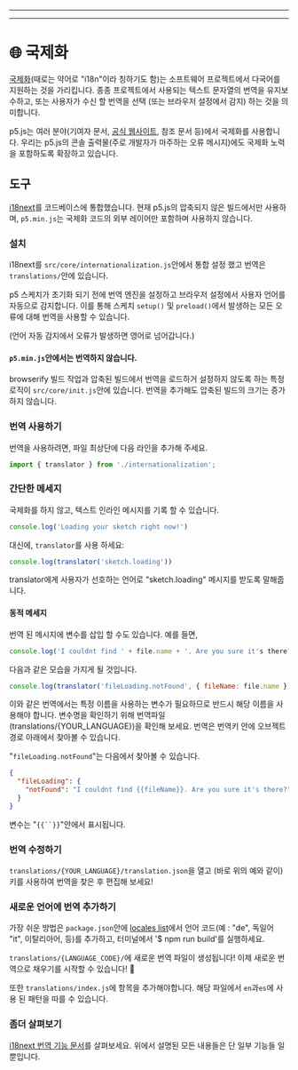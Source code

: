 
  ---
  
  ---
  # 🌐 국제화

[국제화](https://developer.mozilla.org/docs/Glossary/Internationalization_and_localization)(때로는 약어로 "i18n"이라 칭하기도 함)는 소프트웨어 프로젝트에서 다국어를 지원하는 것을 가리킵니다. 종종 프로젝트에서 사용되는 텍스트 문자열의 번역을 유지보수하고, 또는 사용자가 수신 할 번역을 선택 (또는 브라우저 설정에서 감지) 하는 것을 의미합니다.

p5.js는 여러 분야(기여자 문서, [공식 웹사이트](https://p5js.org), 참조 문서 등)에서 국제화를 사용합니다. 우리는 p5.js의 콘솔 출력물(주로 개발자가 마주하는 오류 메시지)에도 국제화 노력을 포함하도록 확장하고 있습니다.

## 도구

[i18next](https://www.i18next.com)를 코드베이스에 통합했습니다. 현재 p5.js의 압축되지 않은 빌드에서만 사용하며, `p5.min.js`는 국제화 코드의 외부 레이어만 포함하며 사용하지 않습니다.

### 설치

i18next를 `src/core/internationalization.js`안에서 통합 설정 했고 번역은`translations/`안에 있습니다.

p5 스케치가 초기화 되기 전에 번역 엔진을 설정하고 브라우저 설정에서 사용자 언어를 자동으로 감지합니다. 이를 통해 스케치 `setup()` 및 `preload()`에서 발생하는 모든 오류에 대해 번역을 사용할 수 있습니다.

(언어 자동 감지에서 오류가 발생하면 영어로 넘어갑니다.)

#### `p5.min.js`안에서는 번역하지 않습니다.

browserify 빌드 작업과 압축된 빌드에서 번역을 로드하거 설정하지 않도록 하는 특정 로직이 `src/core/init.js`안에 있습니다. 번역을 추가해도 압축된 빌드의 크기는 증가하지 않습니다.

### 번역 사용하기

번역을 사용하려면, 파일 최상단에 다음 라인을 추가해 주세요.

```js
import { translator } from './internationalization';
```

### 간단한 메세지

국제화를 하지 않고, 텍스트 인라인 메시지를 기록 할 수 있습니다.

```js
console.log('Loading your sketch right now!')
```

대신에, `translator`를 사용 하세요:

```js
console.log(translator('sketch.loading'))
```

translator에게 사용자가 선호하는 언어로 "sketch.loading" 메시지를 받도록 말해줍니다.

#### 동적 메세지

번역 된 메시지에 변수를 삽입 할 수도 있습니다. 예를 들면,

```js
console.log('I couldnt find ' + file.name + '. Are you sure it's there?')
```
다음과 같은 모습을 가지게 될 것입니다.

```js
console.log(translator('fileLoading.notFound', { fileName: file.name }))
```

이와 같은 번역에서는 특정 이름을 사용하는 변수가 필요하므로 반드시 해당 이름을 사용해야 합니다. 변수명을 확인하기 위해 번역파일 (translations/{YOUR_LANGUAGE})을 확인해 보세요. 번역은 번역키 안에 오브젝트 경로 아래에서 찾아볼 수 있습니다.

"`fileLoading.notFound`"는 다음에서 찾아볼 수 있습니다.

```json
{
  "fileLoading": {
    "notFound": "I couldnt find {{fileName}}. Are you sure it's there?"
  }
}
```

변수는 "`{{``}}`"안에서 표시됩니다.

### 번역 수정하기

`translations/{YOUR_LANGUAGE}/translation.json`을 열고 (바로 위의 예와 같이) 키를 사용하여 번역을 찾은 후 편집해 보세요!

### 새로운 언어에 번역 추가하기

가장 쉬운 방법은 `package.json`안에 [locales list](https://github.com/processing/p5.js/blob/84bc1f92c89786f48e5d6fd1045feb649b932eea/package.json#L111-L114)에서 언어 코드(예 : "de", 독일어 "it", 이탈리아어, 등)를 추가하고, 터미널에서 '$ npm run build'를 실행하세요.

`translations/{LANGUAGE_CODE}/`에 새로운 번역 파일이 생성됩니다! 이제 새로운 번역으로 채우기를 시작할 수 있습니다! 🥖

또한 `translations/index.js`에 항목을 추가해야합니다. 해당 파일에서 `en`과`es`에 사용 된 패턴을 따를 수 있습니다.

### 좀더 살펴보기

[i18next 번역 기능 문서](https://www.i18next.com/translation-function/essentials)를 살펴보세요. 위에서 설명된 모든 내용들은 단 일부 기능들 일 뿐입니다.
  